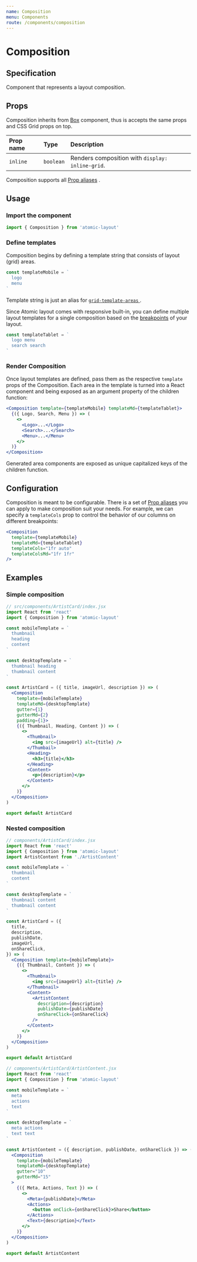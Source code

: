 ```yaml
---
name: Composition
menu: Components
route: /components/composition
---
```



# Composition

## Specification

Component that represents a layout composition.

## Props

Composition inherits from [Box](box.md) component, thus is accepts the same props and CSS Grid props on top.

| Prop name | Type      | Description                                      |
| :-------- | :-------- | :----------------------------------------------- |
| `inline`  | `boolean` | Renders composition with `display: inline-grid`. |

<Hint>
  Composition supports all <a href="/fundamentals/prop-aliases">Prop aliases</a>
  .
</Hint>

## Usage

### Import the component

```jsx
import { Composition } from 'atomic-layout'
```

### Define templates

Composition begins by defining a template string that consists of layout \(grid\) areas.

```jsx
const templateMobile = `
  logo
  menu
`
```

<Hint>
  Template string is just an alias for
  <a href="https://developer.mozilla.org/en-US/docs/Web/CSS/grid-template-areas">
    <code>grid-template-areas</code>
  </a>.
</Hint>

Since Atomic layout comes with responsive built-in, you can define multiple layout templates for a single composition based on the [breakpoints](../fundamentals/breakpoints.md) of your layout.

```jsx
const templateTablet = `
  logo menu
  search search
`
```

### Render Composition

Once layout templates are defined, pass them as the respective `template` props of the Composition. Each area in the template is turned into a React component and being exposed as an argument property of the children function:

```jsx
<Composition template={templateMobile} templateMd={templateTablet}>
  {({ Logo, Search, Menu }) => (
    <>
      <Logo>...</Logo>
      <Search>...</Search>
      <Menu>...</Menu>
    </>
  )}
</Composition>
```

<Hint variant="success">
  Generated area components are exposed as unique capitalized keys of the
  children function.
</Hint>

## Configuration

Composition is meant to be configurable. There is a set of [Prop aliases](../fundamentals/prop-aliases.md) you can apply to make composition suit your needs. For example, we can specify a `templateCols` prop to control the behavior of our columns on different breakpoints:

```jsx
<Composition
  template={templateMobile}
  templateMd={templateTablet}
  templateCols="1fr auto"
  templateColsMd="1fr 1fr"
/>
```

## Examples

### Simple composition

```jsx
// src/components/ArtistCard/index.jsx
import React from 'react'
import { Composition } from 'atomic-layout'

const mobileTemplate = `
  thumbnail
  heading
  content
`

const desktopTemplate = `
  thumbnail heading
  thumbnail content
`

const ArtistCard = ({ title, imageUrl, description }) => (
  <Composition
    template={mobileTemplate}
    templateMd={desktopTemplate}
    gutter={1}
    gutterMd={2}
    padding={1}>
    {({ Thumbnail, Heading, Content }) => (
      <>
        <Thumbnail>
          <img src={imageUrl} alt={title} />
        </Thumbail>
        <Heading>
          <h3>{title}</h3>
        </Heading>
        <Content>
          <p>{description}</p>
        </Content>
      </>
    )}
  </Composition>
)

export default ArtistCard
```

### Nested composition

```jsx
// components/ArtistCard/index.jsx
import React from 'react'
import { Composition } from 'atomic-layout'
import ArtistContent from './ArtistContent'

const mobileTemplate = `
  thumbnail
  content
`

const desktopTemplate = `
  thumbnail content
  thumbnail content
`

const ArtistCard = ({
  title,
  description,
  publishDate,
  imageUrl,
  onShareClick,
}) => (
  <Composition template={mobileTemplate}>
    {({ Thumbnail, Content }) => (
      <>
        <Thumbnail>
          <img src={imageUrl} alt={title} />
        </Thumbnail>
        <Content>
          <ArtistContent
            description={description}
            publishDate={publishDate}
            onShareClick={onShareClick}
          />
        </Content>
      </>
    )}
  </Composition>
)

export default ArtistCard
```

```jsx
// components/ArtistCard/ArtistContent.jsx
import React from 'react'
import { Composition } from 'atomic-layout'

const mobileTemplate = `
  meta
  actions
  text
`

const desktopTemplate = `
  meta actions
  text text
`

const ArtistContent = ({ description, publishDate, onShareClick }) => (
  <Composition
    template={mobileTemplate}
    templateMd={desktopTemplate}
    gutter="10"
    gutterMd="15"
  >
    {({ Meta, Actions, Text }) => (
      <>
        <Meta>{publishDate}</Meta>
        <Actions>
          <button onClick={onShareClick}>Share</button>
        </Actions>
        <Text>{description}</Text>
      </>
    )}
  </Composition>
)

export default ArtistContent
```
